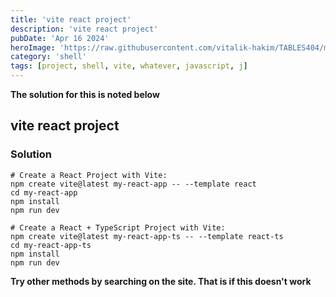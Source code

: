 ```yaml
---
title: 'vite react project'
description: 'vite react project'
pubDate: 'Apr 16 2024'
heroImage: 'https://raw.githubusercontent.com/vitalik-hakim/TABLES404/main/error_b/SHELL.jpg'
category: 'shell'
tags: [project, shell, vite, whatever, javascript, j]
---
```


**The solution for this is noted below**

## vite react project

### Solution

```shell
# Create a React Project with Vite:
npm create vite@latest my-react-app -- --template react
cd my-react-app
npm install
npm run dev

# Create a React + TypeScript Project with Vite:
npm create vite@latest my-react-app-ts -- --template react-ts
cd my-react-app-ts
npm install
npm run dev
```

**Try other methods by searching on the site. That is if this doesn't work**
